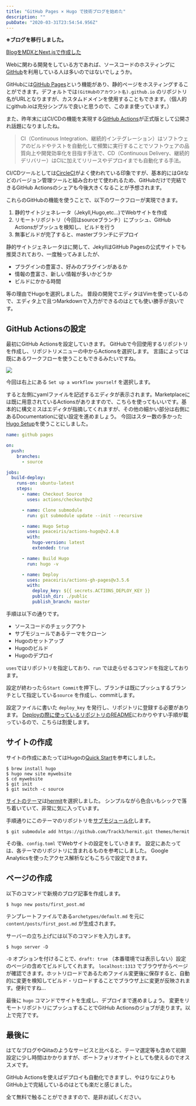 ```yaml
---
title: "GitHub Pages × Hugo で技術ブログを始めた"
description: ""
pubDate: "2020-03-31T23:54:54.956Z"
---
```


**※ブログを移行しました。**

[BlogをMDXとNext.jsで作成した](/posts/20200605/)

Webに関わる開発をしている方であれば、ソースコードのホスティングに[GitHub](https://github.co.jp)を利用している人は多いのではないでしょうか。

GitHubには[GitHub Pages](https://pages.github.com/)という機能があり、静的ページをホスティングすることができます。デフォルトでは`(GitHubのアカウント名).github.io` のリポジトリ名がURLとなりますが、カスタムドメインを使用することもできます。（個人的にgithub.ioは充分シンプルで良いと思うので、このまま使っています。）

また、昨年末にはCI/CDの機能を実現する[GitHub Actions](https://github.co.jp/features/actions)が正式版として公開され話題になりましたね。

> CI（Continuous Integration、継続的インテグレーション）はソフトウェアのビルドやテストを自動化して頻繁に実行することでソフトウェアの品質向上や開発効率化を目指す手法で、CD（Continuous Delivery、継続的デリバリー）はCIに加えてリリースやデプロイまでも自動化する手法。

CI/CDツールとしては[CircleCI](https://circleci.com/ja/)がよく使われている印象ですが、基本的にはGitなどのバージョン管理ツールと組み合わせて使われるため、GitHubだけで完結できるGitHub Actionsのシェアも今後大きくなることが予想されます。

これらのGitHubの機能を使うことで、以下のワークフローが実現できます。
1. 静的サイトジェネレータ（Jekyll,Hugo,etc...)でWebサイトを作成
2. リモートリポジトリ（今回はsourceブランチ）にプッシュ、GitHub Actionsがプッシュを検知し、ビルドを行う
3. 無事ビルドが完了すると、masterブランチにデプロイ

静的サイトジェネレータはに関して、JekyllはGitHub Pagesの公式サイトでも推奨されており、一度触ってみましたが、
- プラグインの豊富さ、好みのプラグインがあるか
- 情報の豊富さ、新しい情報が多いかどうか
- ビルドにかかる時間

等の理由でHugoを選択しました。
普段の開発でエディタはVimを使っているので、エディタ上で且つMarkdownで入力ができるのはとても使い勝手が良いです。

## GitHub Actionsの設定

最初にGitHub Actionsを設定していきます。
GitHubで今回使用するリポジトリを作成し、リポジトリメニューの中からActionsを選択します。
言語によっては既にあるワークフローを使うこともできるみたいですね。

![](/images/github_sc1.png)

今回は右上にある `Set up a workflow yourself` を選択します。

すると左側にyamlファイルを記述するエディタが表示されます。Marketplaceには既に用意されているActionsがありますので、こちらを使ってもいいです。基本的に構文ミスはエディタが指摘してくれますが、その他の細かい部分は右側にあるDocumentationに従い設定を進めましょう。
今回はスター数の多かった[Hugo Setup](https://github.com/marketplace/actions/hugo-setup)を使うことにしました。

```yaml
name: github pages

on:
  push:
    branches:
      - source

jobs:
  build-deploy:
    runs-on: ubuntu-latest
    steps:
      - name: Checkout Source
        uses: actions/checkout@v2

      - name: Clone submodule
        run: git submodule update --init --recursive

      - name: Hugo Setup
        uses: peaceiris/actions-hugo@v2.4.8
        with:
          hugo-version: latest
          extended: true

      - name: Build Hugo
        run: hugo -v

      - name: Deploy
        uses: peaceiris/actions-gh-pages@v3.5.6
        with:
          deploy_key: ${{ secrets.ACTIONS_DEPLOY_KEY }}
          publish_dir: ./public
          publish_branch: master
```

手順は以下の通りです。

- ソースコードのチェックアウト
- サブモジュールであるテーマをクローン
- Hugoのセットアップ
- Hugoのビルド
- Hugoのデプロイ

`uses`ではリポジトリを指定しており、`run` では走らせるコマンドを指定しております。

設定が終わったら`Start Commit`を押下し、ブランチは既にプッシュするブランチとして指定している`source` を作成し、commitします。

設定ファイルに書いた `deploy_key` を発行し、リポジトリに登録する必要があります。
[Deployの際に使っているリポジトリのREADME](https://github.com/peaceiris/actions-gh-pages)にわかりやすい手順が載っているので、こちらは割愛します。

## サイトの作成

サイトの作成にあたってはHugoの[Quick Start](https://gohugo.io/getting-started/quick-start/)を参考にしました。

```shell
$ brew install hugo
$ hugo new site mywebsite
$ cd mywebsite
$ git init
$ git switch -c source
```

[サイトのテーマ](https://themes.gohugo.io/)は[hermit](https://github.com/Track3/hermit)を選択しました。
シンプルながら色合いもシックで落ち着いていて、非常に気に入っています。

手順通りにこのテーマのリポジトリを[サブモジュール化](https://git-scm.com/book/ja/v2/Git-%E3%81%AE%E3%81%95%E3%81%BE%E3%81%96%E3%81%BE%E3%81%AA%E3%83%84%E3%83%BC%E3%83%AB-%E3%82%B5%E3%83%96%E3%83%A2%E3%82%B8%E3%83%A5%E3%83%BC%E3%83%AB)します。

```shell
$ git submodule add https://github.com/Track3/hermit.git themes/hermit
```

その後、`config.toml` でWebサイトの設定をしていきます。
設定にあたっては、各テーマのリポジトリに含まれるものを参考にしました。
Google Analyticsを使ったアクセス解析などもこちらで設定できます。

## ページの作成

以下のコマンドで新規のブログ記事を作成します。

```shell
$ hugo new posts/first_post.md
```

テンプレートファイルである`archetypes/default.md` を元に `content/posts/first_post.md` が生成されます。

サーバーの立ち上げには以下のコマンドを入力します。

```shell
$ hugo server -D
```

`-D` オプションを付けることで、`draft: true` （本番環境では表示しない）設定のページの含めてビルドしてくれます。
`localhost:1313` でブラウザからページが確認できます。ホットリロードであるためファイル変更後に保存すると、自動的に変更を検知してビルド・リロードすることでブラウザ上に変更が反映されます。便利ですね…


最後に `hugo` コマンドでサイトを生成し、デプロイまで進めましょう。
変更をリモートリポジトリにプッシュすることでGitHub Actionsのジョブが走ります。以上で完了です。

## 最後に

はてなブログやQiitaのようなサービスと比べると、テーマ選定等も含めて初期設定に少し時間はかかりますが、ポートフォリオサイトとしても使えるのでオススメです。

GitHub Actionsを使えばデプロイも自動化できますし、やはりなによりもGitHub上で完結しているのはとても楽だと感じました。

全て無料で触ることができますので、是非お試しください。
